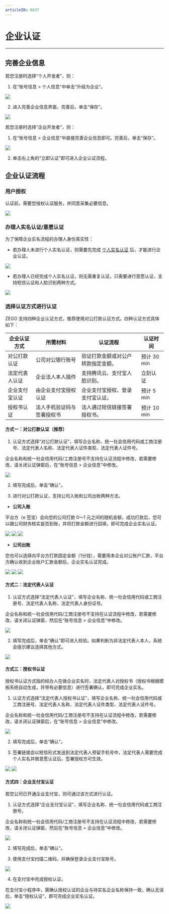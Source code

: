 ```yaml
---
articleID: 8637
---
```

# 企业认证

---

## 完善企业信息

若您注册时选择“个人开发者”，则：

1. 在“账号信息 > 个人信息”中单击“升级为企业”。

<Frame width="512" height="auto" caption=""><img src="https://doc-media.zego.im/sdk-doc/Pics/console/0022.png" /></Frame>

2. 进入完善企业信息界面，完善后，单击“保存”。

<Frame width="512" height="auto" caption=""><img src="https://doc-media.zego.im/sdk-doc/Pics/console/0020.png" /></Frame>

若您注册时选择“企业开发者”，则：

1. 在“账号信息 > 企业信息”中直接完善企业信息即可。完善后，单击“保存”。

<Frame width="512" height="auto" caption=""><img src="https://doc-media.zego.im/sdk-doc/Pics/console/0023.png" /></Frame>

2. 单击右上角的“立即认证”即可进入企业认证流程。

## 企业认证流程

### 用户授权

认证前，需要您授权认证服务，并同意采集必要信息。

<Frame width="512" height="auto" caption=""><img src="https://doc-media.zego.im/sdk-doc/Pics/console/0003.png" /></Frame>

### 办理人实名认证/意愿认证

为了保障企业实名流程的办理人身份真实性：

- 若办理人未进行个人实名认证，则需要先完成 [个人实名认证](/console-old/real-name-authentication/personal-authentication) 后，才能进行企业认证。

<Frame width="512" height="auto" caption=""><img src="https://doc-media.zego.im/sdk-doc/Pics/console/0024.png" /></Frame>

- 若办理人已经完成个人实名认证，则无需重复认证，只需要进行意愿认证，支持短信认证和人脸识别两种方式。

<Frame width="512" height="auto" caption=""><img src="https://doc-media.zego.im/sdk-doc/Pics/console/0026.png" /></Frame>

### 选择认证方式进行认证

ZEGO 支持四种企业认证方式，推荐使用对公打款认证方式。四种认证方式具体如下：


| 企业认证方式 | 所需材料 | 认证流程 | 认证时间 |
| ---- | ---- | ---- | ---- |
| 对公打款认证 | 公司对公银行账号 | 验证打款金额或对公户转款指定金额。 | 预计 30 min |
| 法定代表人认证 | 企业法人本人操作 | 支持腾讯云、支付宝人脸识别。 | 立刻认证 |
| 企业支付宝认证 | 由企业支付宝授权认证 | 企业支付宝授权、登录支付宝认证。 | 预计 5 min |
| 授权书认证 | 法人手机验证码与签署授权书 | 法人通过短信链接签署授权书。 |预计 10 min |


#### 方式一：对公打款认证（推荐）

1. 认证方式选择“对公打款认证”，填写企业名称、统一社会信用代码或工商注册号、法定代表人名称、法定代表人证件类型、法定代表人证件号。

<Note title="说明">


企业名称和统一社会信用代码/工商注册号不支持在认证流程中修改，若需要修改，请关闭认证弹窗后，在“账号信息 > 企业信息”中修改。

</Note>



<Frame width="512" height="auto" caption=""><img src="https://doc-media.zego.im/sdk-doc/Pics/console/0027.png" /></Frame>

2. 填写完成后，单击“确认”。

3. 进行对公打款认证，支持公司入账和公司出账两种方法。

- **公司入账**

平台方（e 签宝）会向您的公司打款 0～1 元之间的随机金额，成功打款后，您可以跟公司财务核实是否到账，并将打款金额进行回填，即可完成企业实名认证。
<Frame width="512" height="auto" caption=""><img src="https://doc-media.zego.im/sdk-doc/Pics/console/0028.png" /></Frame>
<Frame width="512" height="auto" caption=""><img src="https://doc-media.zego.im/sdk-doc/Pics/console/0029.png" /></Frame>
<Frame width="512" height="auto" caption=""><img src="https://doc-media.zego.im/sdk-doc/Pics/console/0030.png" /></Frame>

- **公司出账**

您也可以选择向平台方打款固定金额（1分钱），需要用本企业对公账户汇款，平台方确认收到企业账户汇款金额后，企业实名认证完成。
<Frame width="512" height="auto" caption=""><img src="https://doc-media.zego.im/sdk-doc/Pics/console/0031.png" /></Frame>
<Frame width="512" height="auto" caption=""><img src="https://doc-media.zego.im/sdk-doc/Pics/console/0032.png" /></Frame>
<Frame width="512" height="auto" caption=""><img src="https://doc-media.zego.im/sdk-doc/Pics/console/0033.png" /></Frame>

#### 方式二：法定代表人认证

1. 认证方式选择“法定代表人认证”，填写企业名称、统一社会信用代码或工商注册号、法定代表人名称、法定代表人身份证号。

<Note title="说明">


企业名称和统一社会信用代码/工商注册号不支持在认证流程中修改，若需要修改，请关闭认证弹窗，然后在“账号信息 > 企业信息”中修改。

</Note>



<Frame width="512" height="auto" caption=""><img src="https://doc-media.zego.im/sdk-doc/Pics/console/0034.png" /></Frame>

2. 填写完成后，单击“确认”即可进入校验。如果判断为非法定代表人本人，系统会提示建议选择其他方式。

<Frame width="512" height="auto" caption=""><img src="https://doc-media.zego.im/sdk-doc/Pics/console/0038.png" /></Frame>

#### 方式三：授权书认证

授权书认证方式指的经办人在做企业实名时，法定代表人对授权书（授权书根据模板系统自动生成，并带有必要信息）进行签署确认，即可完成企业实名。

1. 认证方式选择“法定代表人授权书认证”，填写企业名称、统一社会信用代码或工商注册号、法定代表人名称、法定代表人证件类型、法定代表人证件号。

<Note title="说明">


企业名称和统一社会信用代码/工商注册号不支持在认证流程中修改，若需要修改，请关闭认证弹窗后，在“账号信息 > 企业信息”中修改。

</Note>



<Frame width="512" height="auto" caption=""><img src="https://doc-media.zego.im/sdk-doc/Pics/console/040.png" /></Frame>

2. 填写完成后，单击“确认”。

3. 签署链接会以短信形式发送到法定代表人预留手机号中，法定代表人需要完成个人实名并做意愿认证后，签署授权方可生效。

<Frame width="512" height="auto" caption=""><img src="https://doc-media.zego.im/sdk-doc/Pics/console/0039.png" /></Frame>

<Frame width="512" height="auto" caption=""><img src="https://doc-media.zego.im/sdk-doc/Pics/console/0040.png" /></Frame>

#### 方式四：企业支付宝认证

若您公司已开通企业支付宝，则可通过该方式进行认证。

1. 认证方式选择“企业支付宝认证”，填写企业名称、统一社会信用代码或工商注册号。

<Note title="说明">


企业名称和统一社会信用代码/工商注册号不支持在认证流程中修改，若需要修改，请关闭认证弹窗，然后在“账号信息 > 企业信息”中修改。

</Note>



<Frame width="512" height="auto" caption=""><img src="https://doc-media.zego.im/sdk-doc/Pics/console/0041.png" /></Frame>

2. 填写完成后，单击“确认”。

3. 使用支付宝扫描二维码，并确保登录企业支付宝账号。

<Frame width="512" height="auto" caption=""><img src="https://doc-media.zego.im/sdk-doc/Pics/console/0042.png" /></Frame>

4. 在支付宝中完成授权认证。

在支付宝小程序中，需确认授权认证的企业与待实名企业名称保持一致，确认无误后，单击“授权认证”，即可完成企业实名认证。

<Frame width="512" height="auto" caption=""><img src="https://doc-media.zego.im/sdk-doc/Pics/console/0043.png" /></Frame>
